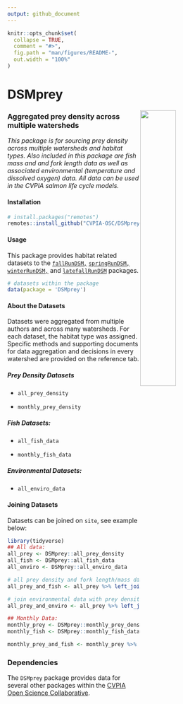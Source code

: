 ```yaml
---
output: github_document
---
```


<!-- README.md is generated from README.Rmd. Please edit that file -->

```r
knitr::opts_chunk$set(
  collapse = TRUE,
  comment = "#>",
  fig.path = "man/figures/README-",
  out.width = "100%"
)
```

# DSMprey

<img src="man/figures/cvpia_logo.jpg" align="right" width="40%"/>

### Aggregated prey density across multiple watersheds

*This package is for sourcing prey density across multiple watersheds and habitat types. Also included in this package are fish mass and and fork length data as well as associated environmental (temperature and dissolved oxygen) data. All data can be used in the CVPIA salmon life cycle models.*

#### Installation

``` r
# install.packages("remotes")
remotes::install_github("CVPIA-OSC/DSMprey")
```

#### Usage

This package provides habitat related datasets to the [`fallRunDSM,`](https://github.com/CVPIA-OSC/fallRunDSM) [`springRunDSM,`](https://github.com/CVPIA-OSC/springRunDSM) [`winterRunDSM,`](https://github.com/CVPIA-OSC/winterRunDSM) and [`latefallRunDSM`](https://github.com/CVPIA-OSC/latefallRunDSM) packages.

``` r
# datasets within the package
data(package = 'DSMprey')
```

#### About the Datasets

Datasets were aggregated from multiple authors and across many watersheds. For each dataset, the habitat type was assigned. Specific methods and supporting documents for data aggregation and decisions in every watershed are provided on the reference tab.

##### Prey Density Datasets

-   `all_prey_density`

-   `monthly_prey_density`

##### Fish Datasets:

-   `all_fish_data`

-   `monthly_fish_data`

##### Environmental Datasets:

-   `all_enviro_data`

#### Joining Datasets

Datasets can be joined on `site`, see example below:

```r
library(tidyverse)
## All data: 
all_prey <- DSMprey::all_prey_density 
all_fish <- DSMprey::all_fish_data
all_enviro <- DSMprey::all_enviro_data 

# all prey density and fork length/mass data
all_prey_and_fish <- all_prey %>% left_join(all_fish) %>% glimpse()

# join environmental data with prey density:
all_prey_and_enviro <- all_prey %>% left_join(all_enviro) %>% glimpse()

## Monthly Data:
monthly_prey <- DSMprey::monthly_prey_density
monthly_fish <- DSMprey::monthly_fish_data

monthly_prey_and_fish <- monthly_prey %>% left_join(monthly_fish) %>% glimpse()
```

### Dependencies

The `DSMprey` package provides data for several other packages within the [CVPIA Open Science Collaborative](https://github.com/CVPIA-OSC).
